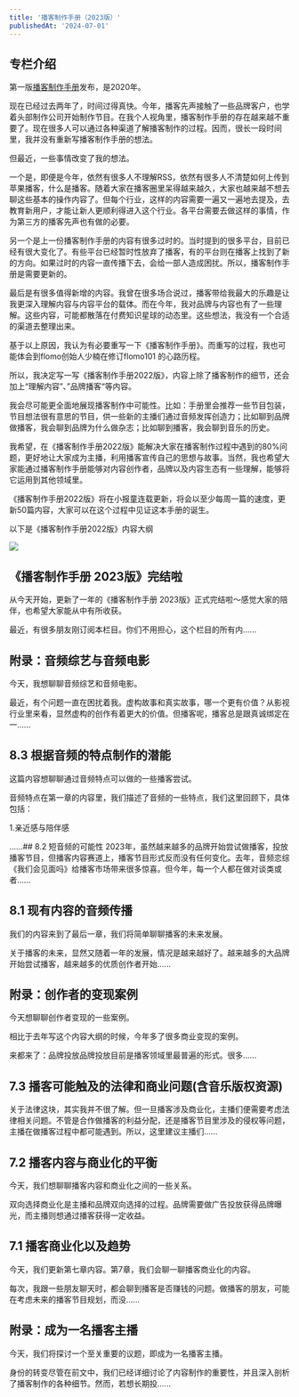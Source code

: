 ```yaml
---
title: '播客制作手册（2023版）'
publishedAt: '2024-07-01'
---
```


## 专栏介绍

第一版[播客制作手册](https://iwoyishi.feishu.cn/file/boxcnaWoyNY084uqCh7arbpV6Hb)发布，是2020年。

现在已经过去两年了，时间过得真快。今年，播客先声接触了一些品牌客户，也学着头部制作公司开始制作节目。在我个人视角里，播客制作手册的存在越来越不重要了。现在很多人可以通过各种渠道了解播客制作的过程。因而，很长一段时间里，我并没有重新写播客制作手册的想法。

但最近，一些事情改变了我的想法。

一个是，即便是今年，依然有很多人不理解RSS，依然有很多人不清楚如何上传到苹果播客，什么是播客。随着大家在播客圈里呆得越来越久，大家也越来越不想去聊这些基本的操作内容了。但每个行业，这样的内容需要一遍又一遍地去提及，去教育新用户，才能让新人更顺利得进入这个行业。各平台需要去做这样的事情，作为第三方的播客先声也有做的必要。

另一个是上一份播客制作手册的内容有很多过时的。当时提到的很多平台，目前已经有很大变化了。有些平台已经暂时性放弃了播客，有的平台则在播客上找到了新的方向。如果过时的内容一直传播下去，会给一部人造成困扰。所以，播客制作手册是需要更新的。

最后是有很多值得新增的内容。我曾在很多场合说过，播客带给我最大的乐趣是让我更深入理解内容与内容平台的载体。而在今年，我对品牌与内容也有了一些理解。这些内容，可能都散落在付费知识星球的动态里。这些想法，我没有一个合适的渠道去整理出来。

基于以上原因，我认为有必要重写一下《播客制作手册》。而重写的过程，我也可能体会到flomo创始人少楠在修订flomo101 的心路历程。

所以，我决定写一写《播客制作手册2022版》，内容上除了播客制作的细节，还会加上“理解内容”、”品牌播客“等内容。

我会尽可能更全面地展现播客制作中可能性。比如：手册里会推荐一些节目包装，节目想法很有意思的节目，供一些新的主播们通过音频发挥创造力；比如聊到品牌做播客，我会聊到品牌为什么做杂志；比如聊到播客，我会聊到音乐的历史。

我希望，在《播客制作手册2022版》能解决大家在播客制作过程中遇到的80%问题，更好地让大家成为主播，利用播客宣传自己的思想与故事。当然，我也希望大家能通过播客制作手册能够对内容创作者，品牌以及内容生态有一些理解，能够将它运用到其他领域里。

《播客制作手册2022版》将在小报童连载更新，将会以至少每周一篇的速度，更新50篇内容，大家可以在这个过程中见证这本手册的诞生。

以下是《播客制作手册2022版》内容大纲

![](https://static.xiaobot.net/file/2022-11-15/2397/6325e842f3263b6ad09059571dfaf62e.jpeg)

## 《播客制作手册 2023版》完结啦
从今天开始，更新了一年的《播客制作手册 2023版》正式完结啦～感觉大家的陪伴，也希望大家能从中有所收获。

最近，有很多朋友刚订阅本栏目。你们不用担心，这个栏目的所有内......

## 附录：音频综艺与音频电影
今天，我想聊聊音频综艺和音频电影。

最近，有个问题一直在困扰着我。虚构故事和真实故事，哪一个更有价值？从影视行业里来看，显然虚构的创作有着更大的价值。但播客呢，播客总是跟真诚绑定在一......

## 8.3 根据音频的特点制作的潜能
这篇内容想聊聊通过音频特点可以做的一些播客尝试。

音频特点在第一章的内容里，我们描述了音频的一些特点，我们这里回顾下，具体包括：

1.亲近感与陪伴感

......## 8.2 短音频的可能性
2023年，虽然越来越多的品牌开始尝试做播客，投放播客节目，但播客内容赛道上，播客节目形式反而没有任何变化。去年，音频恋综《我们会见面吗》给播客市场带来很多惊喜。但今年，每一个人都在做对谈类或者......

## 8.1 现有内容的音频传播
我们的内容来到了最后一章，我们将简单聊聊播客的未来发展。

关于播客的未来，显然又随着一年的发展，情况是越来越好了。越来越多的大品牌开始尝试播客，越来越多的优质创作者开始......

## 附录：创作者的变现案例
今天想聊聊创作者变现的一些案例。

相比于去年写这个内容大纲的时候，今年多了很多商业变现的案例。

来都来了：品牌投放品牌投放目前是播客领域里最普遍的形式。很多......

## 7.3 播客可能触及的法律和商业问题(含音乐版权资源)
关于法律这块，其实我并不很了解。但一旦播客涉及商业化，主播们便需要考虑法律相关问题。不管是合作做播客的利益分配，还是播客节目里涉及的侵权等问题，主播在做播客过程中都可能遇到。所以，这里建议主播们......

## 7.2  播客内容与商业化的平衡
今天，我们想聊聊播客内容和商业化之间的一些关系。

双向选择商业化是主播和品牌双向选择的过程。品牌需要做广告投放获得品牌曝光，而主播则想通过播客获得一定收益。

## 7.1 播客商业化以及趋势
今天，我们更新第七章内容。第7章，我们会聊一聊播客商业化的内容。

每次，我跟一些朋友聊天时，都会聊到播客是否赚钱的问题。做播客的朋友，可能在考虑未来的播客节目规划，而没......

## 附录：成为一名播客主播
今天，我们将探讨一个至关重要的议题，即成为一名播客主播。

身份的转变尽管在前文中，我们已经详细讨论了内容制作的重要性，并且深入剖析了播客制作的各种细节。然而，若想长期投......

